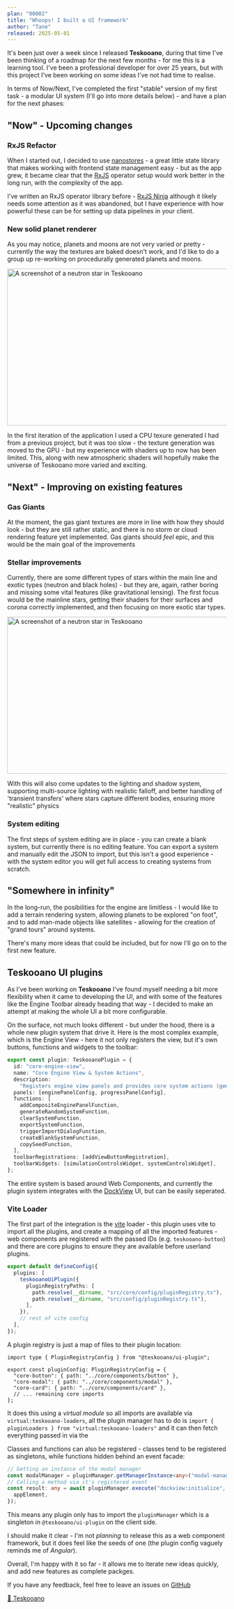 ```yaml
---
plan: "00002"
title: "Whoops! I built a UI framework"
author: "Tane"
released: 2025-05-01
---
```



It's been just over a week since I released **Teskooano**, during that time I've been thinking of a roadmap
for the next few months - for me this is a learning tool. I've been a professional developer for over 25 years, but with this project I've been working on some ideas I've not had time to realise.

In terms of Now/Next, I've completed the first "stable" version of my first task - a modular UI system (I'll go into more details below) - and have a plan for the next phases:

## "Now" - Upcoming changes

### RxJS Refactor

When I started out, I decided to use [nanostores](https://github.com/nanostores/nanostores) - a great little state library that makes working with frontend state management easy - but as the app grew, it became clear that the [RxJS](https://rxjs.dev/) operator setup would work better in the long run, with the complexity of the app.

I've written an RxJS operator library before - [RxJS Ninja](https://rxjs-ninja.tane.dev/) although it likely needs some attention as it was abandoned, but I have experience with how powerful these can be for setting up data pipelines in your client.

### New solid planet renderer

As you may notice, planets and moons are not very varied or pretty - currently the way the textures are baked doesn't work, and I'd like to do a group up re-working on procedurally generated planets and moons.

<Image
  src="/plan/00002/lava-planet.png"
  alt="A screenshot of a neutron star in Teskooano"
  width="720"
  height="360"
/>

In the first iteration of the application I used a CPU texure generated I had from a previous project, but it was too slow - the texture generation was moved to the GPU - but my experience with shaders up to now has been limited. This, along with new atmospheric shaders will hopefully make the universe of Teskooano more varied and exciting.

## "Next" - Improving on existing features

### Gas Giants

At the moment, the gas giant textures are more in line with how they should look - but they are still rather static, and there is no storm or cloud rendering feature yet implemented. Gas giants should _feel_ epic, and this would be the main goal of the improvements

### Stellar improvements

Currently, there are some different types of stars within the main line and exotic types (neutron and black holes) - but they are, again, rather boring and missing some vital features (like gravitational lensing). The first focus would be the mainline stars, getting their shaders for their surfaces and corona correctly implemented, and then focusing on more exotic star types.

<Image
  src="/plan/00002/neutron-star.png"
  alt="A screenshot of a neutron star in Teskooano"
  width="720"
  height="360"
/>

With this will also come updates to the lighting and shadow system, supporting multi-source lighting with realistic falloff, and better handling of 'transient transfers' where stars capture different bodies, ensuring more "realistic" physics

### System editing

The first steps of system editing are in place - you can create a blank system, but currently there is no editing feature. You can export a system and manually edit the JSON to import, but this isn't a good experience - with the system editor you will get full access to creating systems from scratch.

## "Somewhere in infinity"

In the long-run, the posibilities for the engine are limitless - I would like to add a terrain rendering system, allowing planets to be explored "on foot", and to add man-made objects like satellites - allowing for the creation of "grand tours" around systems.

There's many more ideas that could be included, but for now I'll go on to the first new feature.

## Teskooano UI plugins

As I've been working on **Teskooano** I've found myself needing a bit more flexibility when it came to developing the UI, and with some of the features like the Engine Toolbar already heading that way - I decided to make an attempt at making the whole UI a bit more configurable.

On the surface, not much looks different - but under the hood, there is a whole new plugin system that drive it. Here is the most complex example, which is the Engine View - here it not only registers the view, but it's own buttons, functions and widgets to the toolbar:

```typescript
export const plugin: TeskooanoPlugin = {
  id: "core-engine-view",
  name: "Core Engine View & System Actions",
  description:
    "Registers engine view panels and provides core system actions (generate, import, export, clear, etc.).",
  panels: [enginePanelConfig, progressPanelConfig],
  functions: [
    addCompositeEnginePanelFunction,
    generateRandomSystemFunction,
    clearSystemFunction,
    exportSystemFunction,
    triggerImportDialogFunction,
    createBlankSystemFunction,
    copySeedFunction,
  ],
  toolbarRegistrations: [addViewButtonRegistration],
  toolbarWidgets: [simulationControlsWidget, systemControlsWidget],
};
```

The entire system is based around Web Components, and currently the plugin system integrates with the [DockView](https://dockview.dev/) UI, but can be easily seperated.

### Vite Loader

The first part of the integration is the [vite](https://vite.dev) loader - this plugin uses vite to import all the plugins, and create a mapping of all the imported features - web components are registered with the passed IDs (e.g. `teskooano-button`) and there are core plugins to ensure they are available before userland plugins.

```ts
export default defineConfig({
  plugins: [
    teskooanoUiPlugin({
      pluginRegistryPaths: [
        path.resolve(__dirname, "src/core/config/pluginRegistry.ts"),
        path.resolve(__dirname, "src/config/pluginRegistry.ts"),
      ],
    }),
    // rest of vite config
  ],
});
```

A plugin registry is just a map of files to their plugin location:

```
import type { PluginRegistryConfig } from "@teskooano/ui-plugin";

export const pluginConfig: PluginRegistryConfig = {
  "core-button": { path: "../core/components/button" },
  "core-modal": { path: "../core/components/modal" },
  "core-card": { path: "../core/components/card" },
  // ... remaining core imports
};
```

It does this using a _virtual module_ so all imports are available via `virtual:teskooano-loaders`, all the plugin manager has to do is `import { pluginLoaders } from "virtual:teskooano-loaders"` and it can then fetch everything passed in via the

Classes and functions can also be registered - classes tend to be registered as singletons, while functions hidden behind an event facade:

```ts
// Getting an instance of the modal manager
const modalManager = pluginManager.getManagerInstance<any>("modal-manager");
// Calling a method via it's registered event
const result: any = await pluginManager.execute("dockview:initialize", {
  appElement,
});
```

This means any plugin only has to import the `pluginManager` which is a singleton in `@teskooano/ui-plugin` on the client side.

I should make it clear - I'm not _planning_ to release this as a web component framework, but it does feel like the seeds of one (the plugin config vaguely reminds me of _Angular_).

Overall, I'm happy with it so far - it allows me to iterate new ideas quickly, and add new features as complete packges.

If you have any feedback, feel free to leave an issues on [GitHub](https://github.com/tanepiper/teskooano)

[🔭 Teskooano](https://teskooano.space/teskooano)
